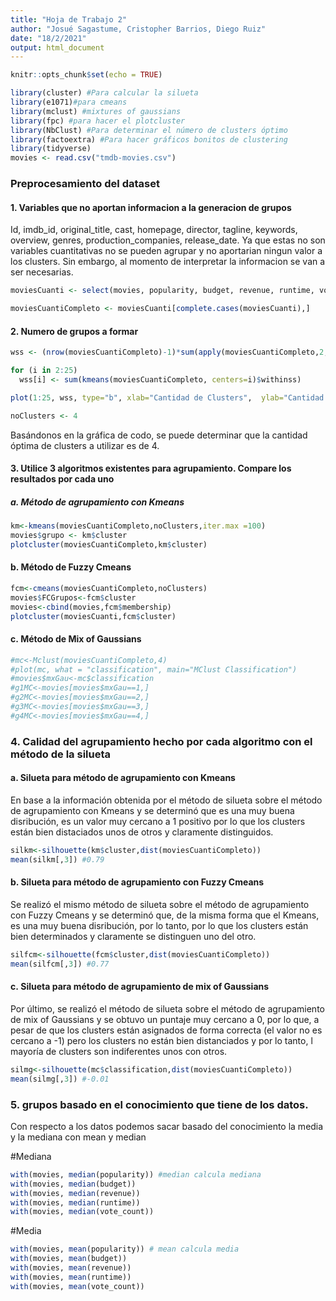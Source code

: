 ```yaml
---
title: "Hoja de Trabajo 2"
author: "Josué Sagastume, Cristopher Barrios, Diego Ruiz"
date: "18/2/2021"
output: html_document
---
```


```r
knitr::opts_chunk$set(echo = TRUE)
```

```r
library(cluster) #Para calcular la silueta
library(e1071)#para cmeans
library(mclust) #mixtures of gaussians
library(fpc) #para hacer el plotcluster
library(NbClust) #Para determinar el número de clusters óptimo
library(factoextra) #Para hacer gráficos bonitos de clustering
library(tidyverse)
movies <- read.csv("tmdb-movies.csv")
```

### Preprocesamiento del dataset
#### 1. Variables que no aportan informacion a la generacion de grupos

Id, imdb_id, original_title, cast, homepage, director, tagline, keywords, overview, genres, production_companies, release_date. Ya que estas no son variables cuantitativas no se pueden agrupar y no aportarian ningun valor a los clusters. Sin embargo, al momento de interpretar la informacion se van a ser necesarias.

```r
moviesCuanti <- select(movies, popularity, budget, revenue, runtime, vote_average, release_year)

moviesCuantiCompleto <- moviesCuanti[complete.cases(moviesCuanti),]
```

#### 2. Numero de grupos a formar
```r
wss <- (nrow(moviesCuantiCompleto)-1)*sum(apply(moviesCuantiCompleto,2,var))

for (i in 2:25) 
  wss[i] <- sum(kmeans(moviesCuantiCompleto, centers=i)$withinss)

plot(1:25, wss, type="b", xlab="Cantidad de Clusters",  ylab="Cantidad de suma de cuadrados")

noClusters <- 4
```

Basándonos en la gráfica de codo, se puede determinar que la cantidad óptima de clusters a utilizar es de 4.

#### 3. Utilice 3 algoritmos existentes para agrupamiento. Compare los resultados por cada uno
##### a. Método de agrupamiento con Kmeans

```r
km<-kmeans(moviesCuantiCompleto,noClusters,iter.max =100)
movies$grupo <- km$cluster
plotcluster(moviesCuantiCompleto,km$cluster)
```

#### b. Método de Fuzzy Cmeans
```r
fcm<-cmeans(moviesCuantiCompleto,noClusters)
movies$FCGrupos<-fcm$cluster
movies<-cbind(movies,fcm$membership)
plotcluster(moviesCuanti,fcm$cluster)
```

#### c. Método de Mix of Gaussians
```r
#mc<-Mclust(moviesCuantiCompleto,4)
#plot(mc, what = "classification", main="MClust Classification")
#movies$mxGau<-mc$classification
#g1MC<-movies[movies$mxGau==1,]
#g2MC<-movies[movies$mxGau==2,]
#g3MC<-movies[movies$mxGau==3,]
#g4MC<-movies[movies$mxGau==4,]
```

### 4. Calidad del agrupamiento hecho por cada algoritmo con el método de la silueta
#### a. Silueta para método de agrupamiento con Kmeans
En base a la información obtenida por el método de silueta sobre el método de agrupamiento con Kmeans y se determinó que es una muy buena disribución, es un valor muy cercano a 1 positivo por lo que los clusters están bien distaciados unos de otros y claramente distinguidos. 
```r
silkm<-silhouette(km$cluster,dist(moviesCuantiCompleto))
mean(silkm[,3]) #0.79
```

#### b. Silueta para método de agrupamiento con Fuzzy Cmeans
Se realizó el mismo método de silueta sobre el método de agrupamiento con Fuzzy Cmeans y se determinó que, de la misma forma que el Kmeans, es una muy buena disribución, por lo tanto, por lo que los clusters están bien determinados y claramente se distinguen uno del otro.
```r
silfcm<-silhouette(fcm$cluster,dist(moviesCuantiCompleto))
mean(silfcm[,3]) #0.77
```

#### c. Silueta para método de agrupamiento de mix of Gaussians
Por último, se realizó el método de silueta sobre el método de agrupamiento de mix of Gaussians y se obtuvo un puntaje muy cercano a 0, por lo que, a pesar de que los clusters están asignados de forma correcta (el valor no es cercano a -1) pero los clusters no están bien distanciados y por lo tanto, l mayoría de clusters son indiferentes unos con otros.
```r
silmg<-silhouette(mc$classification,dist(moviesCuantiCompleto))
mean(silmg[,3]) #-0.01
```

### 5. grupos  basado  en  el  conocimiento  que  tiene  de  los  datos. 
Con respecto a los datos podemos sacar basado del conocimiento la media y la mediana con mean y median

#Mediana
```r
with(movies, median(popularity)) #median calcula mediana
with(movies, median(budget))
with(movies, median(revenue))
with(movies, median(runtime))
with(movies, median(vote_count))
```
#Media
```r
with(movies, mean(popularity)) # mean calcula media
with(movies, mean(budget))
with(movies, mean(revenue))
with(movies, mean(runtime))
with(movies, mean(vote_count))
```
